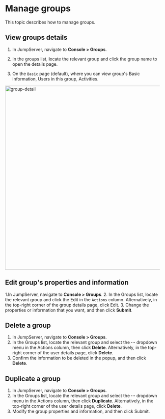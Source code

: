 # Manage groups

This topic describes how to manage groups.

## View groups details 

1. In JumpServer, navigate to **Console > Groups**.

2. In the groups list, locate the relevant group and click the group name to open the details page.

3. On the `Basic` page (default), where you can view group's Basic information, Users in this group, Activities.

<img src="/images/docs/admin-guides/users/group-detail.png" alt="group-detail" width="600"/>

## Edit group's properties and information 

1.In JumpServer, navigate to **Console > Groups**.
2. In the Groups list, locate the relevant group and click the Edit in the `Actions` column. Alternatively, in the top-right corner of the group details page, click Edit.
3. Change the properties or information that you want, and then click **Submit**.

## Delete a group
1. In JumpServer, navigate to **Console > Groups**.
2. In the Groups list, locate the relevant group and select the **···** dropdown menu in the Actions column, then click **Delete**. Alternatively, in the top-right corner of the user details page, click **Delete**.
3. Confirm the information to be deleted in the popup, and then click **Delete**.

## Duplicate a group
1. In JumpServer, navigate to **Console > Groups**.
2. In the Groups list, locate the relevant group and select the **···** dropdown menu in the Actions column, then click **Duplicate**. Alternatively, in the top-right corner of the user details page, click **Delete**.
3. Modify the group properties and information, and then click Submit.
